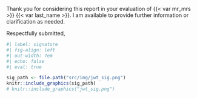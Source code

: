 Thank you for considering this report in your evaluation of {{< var mr_mrs >}} {{< var last_name >}}. I am available to provide further information or clarification as needed.

Respectfully submitted,

<!-- It was a pleasure to work with {{< var patient >}}.
Please contact me with any questions or concerns regarding this patient. -->

<!-- Sincerely, -->

```r
#| label: signature
#| fig-align: left
#| out-width: 7em
#| echo: false
#| eval: true

sig_path <- file.path("src/img/jwt_sig.png")
knitr::include_graphics(sig_path)
# knitr::include_graphics("jwt_sig.png")
```

```{=typst}
#v(2em, weak: true)
#show block: set par(leading: 0.65em)
#block[
*Joey W. Trampush, Ph.D.* \
Chief Neuropsychologist \
BrainWorkup Neuropsychology, LLC \
Assistant Professor \
Department of Psychiatry and the Behavioral Sciences \
Keck School of Medicine of USC \
CA License No. PSY29212
]
```
